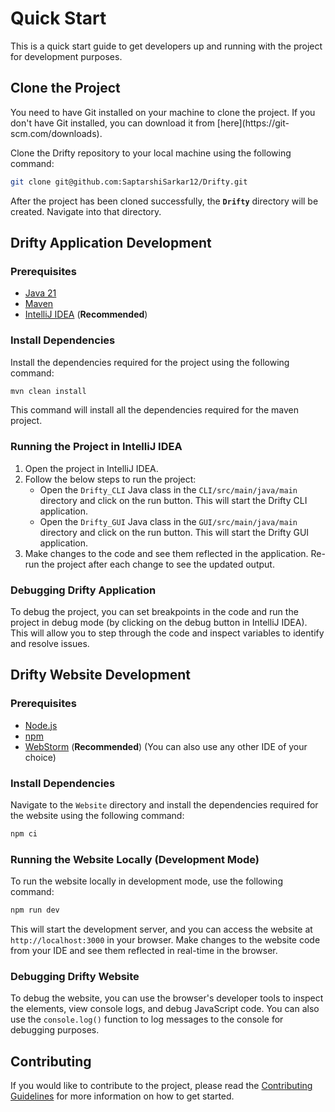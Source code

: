 
# Quick Start

This is a quick start guide to get developers up and running with the project for development purposes.

## Clone the Project

<Callout type="warning">
  You need to have Git installed on your machine to clone the project. If you
  don't have Git installed, you can download it from
  [here](https://git-scm.com/downloads).
</Callout>

Clone the Drifty repository to your local machine using the following command:

```bash
git clone git@github.com:SaptarshiSarkar12/Drifty.git
```

After the project has been cloned successfully, the **`Drifty`** directory will be created. Navigate into that directory.

## Drifty Application Development

### Prerequisites

- [Java 21](https://www.oracle.com/java/technologies/downloads/#java21)
- [Maven](https://maven.apache.org/download.cgi)
- [IntelliJ IDEA](https://www.jetbrains.com/idea/) (**Recommended**)

### Install Dependencies

Install the dependencies required for the project using the following command:

```bash
mvn clean install
```

This command will install all the dependencies required for the maven project.

### Running the Project in IntelliJ IDEA

1. Open the project in IntelliJ IDEA.
2. Follow the below steps to run the project:
   - Open the `Drifty_CLI` Java class in the `CLI/src/main/java/main` directory and click on the run button. This will start the Drifty CLI application.
   - Open the `Drifty_GUI` Java class in the `GUI/src/main/java/main` directory and click on the run button. This will start the Drifty GUI application.
3. Make changes to the code and see them reflected in the application. Re-run the project after each change to see the updated output.

### Debugging Drifty Application

To debug the project, you can set breakpoints in the code and run the project in debug mode (by clicking on the debug button in IntelliJ IDEA). This will allow you to step through the code and inspect variables to identify and resolve issues.

## Drifty Website Development

### Prerequisites

- [Node.js](https://nodejs.org/en/download/)
- [npm](https://www.npmjs.com/get-npm)
- [WebStorm](https://www.jetbrains.com/webstorm/) (**Recommended**) (You can also use any other IDE of your choice)

### Install Dependencies

Navigate to the `Website` directory and install the dependencies required for the website using the following command:

```bash
npm ci
```

### Running the Website Locally (Development Mode)

To run the website locally in development mode, use the following command:

```bash
npm run dev
```

This will start the development server, and you can access the website at `http://localhost:3000` in your browser.
Make changes to the website code from your IDE and see them reflected in real-time in the browser.

### Debugging Drifty Website

To debug the website, you can use the browser's developer tools to inspect the elements, view console logs, and debug JavaScript code. You can also use the `console.log()` function to log messages to the console for debugging purposes.

## Contributing

If you would like to contribute to the project, please read the [Contributing Guidelines](../contribution.mdx) for more information on how to get started.
